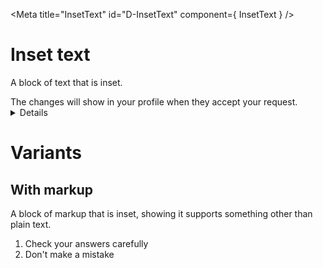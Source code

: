 
<Meta title="InsetText" id="D-InsetText" component={ InsetText } />

# Inset text

A block of text that is inset.

<Canvas>
  <Story name="Default">
    <InsetText>
      The changes will show in your profile when they accept your request.
    </InsetText>
  </Story>
</Canvas>

<Details summary="Properties" className="no-indent">
  <Props of={ InsetText } />
</Details>

# Variants
## With markup

A block of markup that is inset, showing it supports something other than plain text.

<Canvas>
  <Story name="Markup">
    <InsetText>
      <ol>
        <li>Check your answers carefully</li>
        <li>Don't make a mistake</li>
      </ol>
    </InsetText>
  </Story>
</Canvas>
